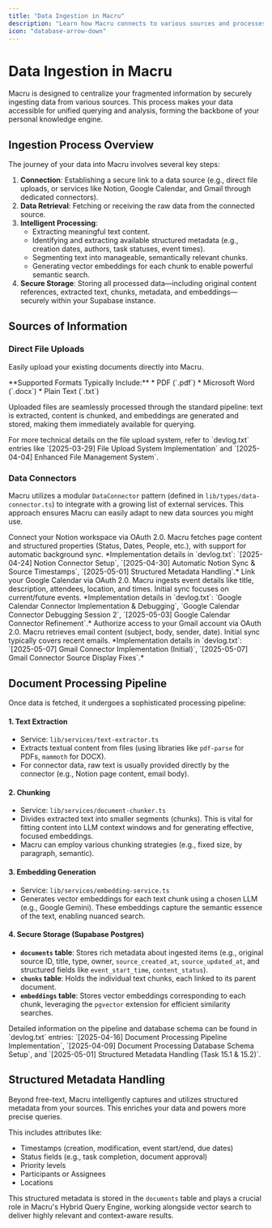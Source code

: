 ```yaml
---
title: "Data Ingestion in Macru"
description: "Learn how Macru connects to various sources and processes your data to build a unified knowledge base."
icon: "database-arrow-down"
---
```


# Data Ingestion in Macru

Macru is designed to centralize your fragmented information by securely ingesting data from various sources. This process makes your data accessible for unified querying and analysis, forming the backbone of your personal knowledge engine.

## Ingestion Process Overview

The journey of your data into Macru involves several key steps:

1.  **Connection**: Establishing a secure link to a data source (e.g., direct file uploads, or services like Notion, Google Calendar, and Gmail through dedicated connectors).
2.  **Data Retrieval**: Fetching or receiving the raw data from the connected source.
3.  **Intelligent Processing**:
    *   Extracting meaningful text content.
    *   Identifying and extracting available structured metadata (e.g., creation dates, authors, task statuses, event times).
    *   Segmenting text into manageable, semantically relevant chunks.
    *   Generating vector embeddings for each chunk to enable powerful semantic search.
4.  **Secure Storage**: Storing all processed data—including original content references, extracted text, chunks, metadata, and embeddings—securely within your Supabase instance.

## Sources of Information

### Direct File Uploads

Easily upload your existing documents directly into Macru.

<Note icon="file-circle-check">
  **Supported Formats Typically Include:**
  *   PDF (`.pdf`)
  *   Microsoft Word (`.docx`)
  *   Plain Text (`.txt`)
</Note>

Uploaded files are seamlessly processed through the standard pipeline: text is extracted, content is chunked, and embeddings are generated and stored, making them immediately available for querying.

<Tip>
  For more technical details on the file upload system, refer to `devlog.txt` entries like `[2025-03-29] File Upload System Implementation` and `[2025-04-04] Enhanced File Management System`.
</Tip>

### Data Connectors

Macru utilizes a modular `DataConnector` pattern (defined in ``lib/types/data-connector.ts``) to integrate with a growing list of external services. This approach ensures Macru can easily adapt to new data sources you might use.

<CardGroup cols={1}> 
  <Card title="Notion Integration" icon="file-lines" href="/CONNECTORS/NOTION_CONNECTOR">
    Connect your Notion workspace via OAuth 2.0. Macru fetches page content and structured properties (Status, Dates, People, etc.), with support for automatic background sync.
    *Implementation details in `devlog.txt`: `[2025-04-24] Notion Connector Setup`, `[2025-04-30] Automatic Notion Sync & Source Timestamps`, `[2025-05-01] Structured Metadata Handling`.*
  </Card>
  <Card title="Google Calendar Integration" icon="calendar-days" href="/CONNECTORS/GOOGLE_CALENDAR_CONNECTOR">
    Link your Google Calendar via OAuth 2.0. Macru ingests event details like title, description, attendees, location, and times. Initial sync focuses on current/future events.
    *Implementation details in `devlog.txt`: `Google Calendar Connector Implementation & Debugging`, `Google Calendar Connector Debugging Session 2`, `[2025-05-03] Google Calendar Connector Refinement`.*
  </Card>
  <Card title="Gmail Integration" icon="envelope" href="/CONNECTORS/GMAIL_CONNECTOR">
    Authorize access to your Gmail account via OAuth 2.0. Macru retrieves email content (subject, body, sender, date). Initial sync typically covers recent emails.
    *Implementation details in `devlog.txt`: `[2025-05-07] Gmail Connector Implementation (Initial)`, `[2025-05-07] Gmail Connector Source Display Fixes`.*
  </Card>
</CardGroup>

## Document Processing Pipeline

Once data is fetched, it undergoes a sophisticated processing pipeline:

#### 1. Text Extraction
   - Service: ``lib/services/text-extractor.ts``
   - Extracts textual content from files (using libraries like `pdf-parse` for PDFs, `mammoth` for DOCX).
   - For connector data, raw text is usually provided directly by the connector (e.g., Notion page content, email body).

#### 2. Chunking
   - Service: ``lib/services/document-chunker.ts``
   - Divides extracted text into smaller segments (chunks). This is vital for fitting content into LLM context windows and for generating effective, focused embeddings.
   - Macru can employ various chunking strategies (e.g., fixed size, by paragraph, semantic).

#### 3. Embedding Generation
   - Service: ``lib/services/embedding-service.ts``
   - Generates vector embeddings for each text chunk using a chosen LLM (e.g., Google Gemini). These embeddings capture the semantic essence of the text, enabling nuanced search.

#### 4. Secure Storage (Supabase Postgres)
   - **``documents`` table**: Stores rich metadata about ingested items (e.g., original source ID, title, type, owner, `source_created_at`, `source_updated_at`, and structured fields like `event_start_time`, `content_status`).
   - **``chunks`` table**: Holds the individual text chunks, each linked to its parent document.
   - **``embeddings`` table**: Stores vector embeddings corresponding to each chunk, leveraging the `pgvector` extension for efficient similarity searches.

<Note>
  Detailed information on the pipeline and database schema can be found in `devlog.txt` entries: `[2025-04-16] Document Processing Pipeline Implementation`, `[2025-04-09] Document Processing Database Schema Setup`, and `[2025-05-01] Structured Metadata Handling (Task 15.1 & 15.2)`.
</Note>

## Structured Metadata Handling

<Tip icon="sparkles">
Beyond free-text, Macru intelligently captures and utilizes structured metadata from your sources. This enriches your data and powers more precise queries.
</Tip>

This includes attributes like:
*   Timestamps (creation, modification, event start/end, due dates)
*   Status fields (e.g., task completion, document approval)
*   Priority levels
*   Participants or Assignees
*   Locations

This structured metadata is stored in the ``documents`` table and plays a crucial role in Macru's Hybrid Query Engine, working alongside vector search to deliver highly relevant and context-aware results. 